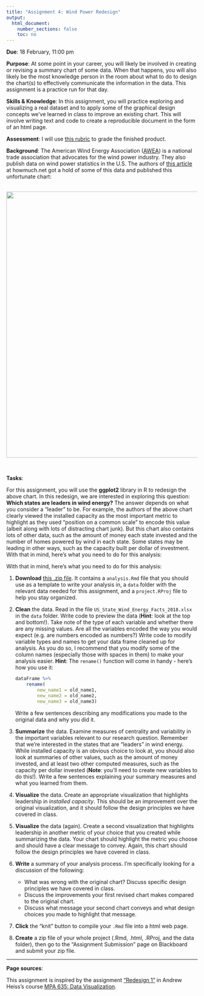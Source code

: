 ```yaml
---
title: "Assignment 4: Wind Power Redesign"
output:
  html_document:
    number_sections: false
    toc: no
---
```


**Due**: 18 February, 11:00 pm

**Purpose**: At some point in your career, you will likely be involved in creating or revising a summary chart of some data. When that happens, you will also likely be the most knowledge person in the room about what to do to design the chart(s) to effectively communicate the information in the data. This assignment is a practice run for that day.

**Skills & Knowledge**: In this assignment, you will practice exploring and visualizing a real dataset and to apply some of the graphical design concepts we've learned in class to improve an existing chart. This will involve writing text and code to create a reproducible document in the form of an html page.

**Assessment**: I will use [this rubric](assignments/a4/rubric.pdf) to grade the finished product.

**Background**: The American Wind Energy Association ([AWEA](https://www.awea.org/)) is a national trade association that advocates for the wind power industry. They also publish data on wind power statistics in the U.S. The authors of [this article](https://howmuch.net/articles/wind-power-in-the-united-states-2018) at howmuch.net got a hold of some of this data and published this unfortunate chart:

<center>
<br>
<img src="assignments/a4/us-wind-power.jpg" width="700">
</center>
<br>

**Tasks**:

For this assignment, you will use the **ggplot2** library in R to redesign the above chart. In this redesign, we are interested in exploring this question: **Which states are leaders in wind energy?** The answer depends on what you consider a "leader" to be. For example, the authors of the above chart clearly viewed the installed capacity as the most important metric to highlight as they used "position on a common scale" to encode this value (albeit along with lots of distracting chart junk). But this chart also contains lots of other data, such as the amount of money each state invested and the number of homes powered by wind in each state. Some states may be leading in other ways, such as the capacity built per dollar of investment. With that in mind, here's what you need to do for this analysis:

With that in mind, here's what you need to do for this analysis:

1. **Download** [this .zip file](assignments/a4/a4-template.zip). It contains a `analysis.Rmd` file that you should use as a template to write your analysis in, a `data` folder with the relevant data needed for this assignment, and a `project.RProj` file to help you stay organized.

2. **Clean** the data. Read in the file `US_State_Wind_Energy_Facts_2018.xlsx` in the `data` folder. Write code to preview the data (**Hint**: look at the top and bottom!). Take note of the type of each variable and whether there are any missing values. Are all the variables encoded the way you would expect (e.g. are numbers encoded as numbers?) Write code to modify variable types and names to get your data frame cleaned up for analysis. As you do so, I recommend that you modify some of the column names (especially those with spaces in them) to make your analysis easier. **Hint**: The `rename()` function will come in handy - here's how you use it:

    ```r
    dataFrame %>%
        rename(
            new_name1 = old_name1,
            new_name2 = old_name2,
            new_name3 = old_name3)
    ```

    Write a few sentences describing any modifications you made to the original data and why you did it.

3. **Summarize** the data. Examine measures of centrality and variability in the important variables relevant to our research question. Remember that we're interested in the states that are "leaders" in wind energy. While installed capacity is an obvious choice to look at, you should also look at summaries of other values, such as the amount of money invested, and at least two other computed measures, such as the capacity per dollar invested (**Note**: you'll need to create new variables to do this!). Write a few sentences explaining your summary measures and what you learned from them.

4. **Visualize** the data. Create an appropriate visualization that highlights leadership in _installed capacity_. This should be an improvement over the original visualization, and it should follow the design principles we have covered in class.

5. **Visualize** the data (again). Create a second visualization that highlights leadership in another metric of your choice that you created while summarizing the data. Your chart should highlight the metric you choose and should have a clear message to convey. Again, this chart should follow the design principles we have covered in class.

6. **Write** a summary of your analysis process. I'm specifically looking for a discussion of the following:

    - What was wrong with the original chart? Discuss specific design principles we have covered in class.
    - Discuss the improvements your first revised chart makes compared to the original chart.
    - Discuss what message your second chart conveys and what design choices you made to highlight that message.

7. **Click** the "knit" button to compile your `.Rmd` file into a html web page.

8. **Create** a zip file of your whole project (.Rmd, .html, .RProj, and the data folder), then go to the "Assignment Submission" page on Blackboard and submit your zip file.

---

**Page sources**:

This assignment is inspired by the assignment ["Redesign 1"](https://datavizf17.classes.andrewheiss.com/assignment/01-redesign/) in Andrew Heiss's course [MPA 635: Data Visualization](https://datavizf17.classes.andrewheiss.com/).
